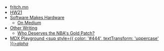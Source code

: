 - [fritch.mn](/)
- [HW21](https://hw21.io)
- [Software Makes Hardware](https://hw21.github.io/SwMakesHw/)
  - [On Medium](https://medium.com/software-makes-hardware)
- [Other Writing](/)
  - [Who Deserves the NBA's Gold Patch?](/nba-patches)
- [MDX Playground <sup style={{ color: '#444', textTransform: 'uppercase' }}>*alpha*</sup>](/playground)
